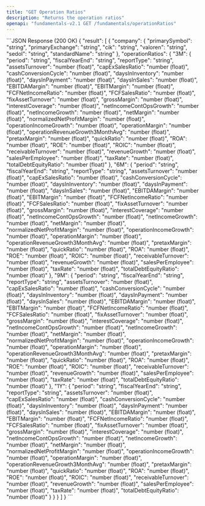 ```yaml
---
title: "GET Operation Ratios"
description: "Returns the operation ratios"
openapi: "fundamentals-v2.1 GET /fundamentals/operationRatios"
---
```

<ResponseExample>
```JSON Response (200 OK)
{
  "result": [
    {
      "company": {
        "primarySymbol": "string",
        "primaryExchange": "string",
        "cik": "string",
        "valoren": "string",
        "sedol": "string",
        "standardName": "string"
      },
      "operationRatios": {
        "3M": {
          "period": "string",
          "fiscalYearEnd": "string",
          "reportType": "string",
          "assetsTurnover": "number (float)",
          "capExSalesRatio": "number (float)",
          "cashConversionCycle": "number (float)",
          "daysInInventory": "number (float)",
          "daysInPayment": "number (float)",
          "daysInSales": "number (float)",
          "EBITDAMargin": "number (float)",
          "EBITMargin": "number (float)",
          "FCFNetIncomeRatio": "number (float)",
          "FCFSalesRatio": "number (float)",
          "fixAssetTurnover": "number (float)",
          "grossMargin": "number (float)",
          "interestCoverage": "number (float)",
          "netIncomeContOpsGrowth": "number (float)",
          "netIncomeGrowth": "number (float)",
          "netMargin": "number (float)",
          "normalizedNetProfitMargin": "number (float)",
          "operationIncomeGrowth": "number (float)",
          "operationMargin": "number (float)",
          "operationRevenueGrowth3MonthAvg": "number (float)",
          "pretaxMargin": "number (float)",
          "quickRatio": "number (float)",
          "ROA": "number (float)",
          "ROE": "number (float)",
          "ROIC": "number (float)",
          "receivableTurnover": "number (float)",
          "revenueGrowth": "number (float)",
          "salesPerEmployee": "number (float)",
          "taxRate": "number (float)",
          "totalDebtEquityRatio": "number (float)"
        },
        "6M": {
          "period": "string",
          "fiscalYearEnd": "string",
          "reportType": "string",
          "assetsTurnover": "number (float)",
          "capExSalesRatio": "number (float)",
          "cashConversionCycle": "number (float)",
          "daysInInventory": "number (float)",
          "daysInPayment": "number (float)",
          "daysInSales": "number (float)",
          "EBITDAMargin": "number (float)",
          "EBITMargin": "number (float)",
          "FCFNetIncomeRatio": "number (float)",
          "FCFSalesRatio": "number (float)",
          "fixAssetTurnover": "number (float)",
          "grossMargin": "number (float)",
          "interestCoverage": "number (float)",
          "netIncomeContOpsGrowth": "number (float)",
          "netIncomeGrowth": "number (float)",
          "netMargin": "number (float)",
          "normalizedNetProfitMargin": "number (float)",
          "operationIncomeGrowth": "number (float)",
          "operationMargin": "number (float)",
          "operationRevenueGrowth3MonthAvg": "number (float)",
          "pretaxMargin": "number (float)",
          "quickRatio": "number (float)",
          "ROA": "number (float)",
          "ROE": "number (float)",
          "ROIC": "number (float)",
          "receivableTurnover": "number (float)",
          "revenueGrowth": "number (float)",
          "salesPerEmployee": "number (float)",
          "taxRate": "number (float)",
          "totalDebtEquityRatio": "number (float)"
        },
        "9M": {
          "period": "string",
          "fiscalYearEnd": "string",
          "reportType": "string",
          "assetsTurnover": "number (float)",
          "capExSalesRatio": "number (float)",
          "cashConversionCycle": "number (float)",
          "daysInInventory": "number (float)",
          "daysInPayment": "number (float)",
          "daysInSales": "number (float)",
          "EBITDAMargin": "number (float)",
          "EBITMargin": "number (float)",
          "FCFNetIncomeRatio": "number (float)",
          "FCFSalesRatio": "number (float)",
          "fixAssetTurnover": "number (float)",
          "grossMargin": "number (float)",
          "interestCoverage": "number (float)",
          "netIncomeContOpsGrowth": "number (float)",
          "netIncomeGrowth": "number (float)",
          "netMargin": "number (float)",
          "normalizedNetProfitMargin": "number (float)",
          "operationIncomeGrowth": "number (float)",
          "operationMargin": "number (float)",
          "operationRevenueGrowth3MonthAvg": "number (float)",
          "pretaxMargin": "number (float)",
          "quickRatio": "number (float)",
          "ROA": "number (float)",
          "ROE": "number (float)",
          "ROIC": "number (float)",
          "receivableTurnover": "number (float)",
          "revenueGrowth": "number (float)",
          "salesPerEmployee": "number (float)",
          "taxRate": "number (float)",
          "totalDebtEquityRatio": "number (float)"
        },
        "1Y": {
          "period": "string",
          "fiscalYearEnd": "string",
          "reportType": "string",
          "assetsTurnover": "number (float)",
          "capExSalesRatio": "number (float)",
          "cashConversionCycle": "number (float)",
          "daysInInventory": "number (float)",
          "daysInPayment": "number (float)",
          "daysInSales": "number (float)",
          "EBITDAMargin": "number (float)",
          "EBITMargin": "number (float)",
          "FCFNetIncomeRatio": "number (float)",
          "FCFSalesRatio": "number (float)",
          "fixAssetTurnover": "number (float)",
          "grossMargin": "number (float)",
          "interestCoverage": "number (float)",
          "netIncomeContOpsGrowth": "number (float)",
          "netIncomeGrowth": "number (float)",
          "netMargin": "number (float)",
          "normalizedNetProfitMargin": "number (float)",
          "operationIncomeGrowth": "number (float)",
          "operationMargin": "number (float)",
          "operationRevenueGrowth3MonthAvg": "number (float)",
          "pretaxMargin": "number (float)",
          "quickRatio": "number (float)",
          "ROA": "number (float)",
          "ROE": "number (float)",
          "ROIC": "number (float)",
          "receivableTurnover": "number (float)",
          "revenueGrowth": "number (float)",
          "salesPerEmployee": "number (float)",
          "taxRate": "number (float)",
          "totalDebtEquityRatio": "number (float)"
        }
      }
    }
  ]
}
```
</ResponseExample>